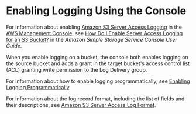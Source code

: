 # Enabling Logging Using the Console<a name="enable-logging-console"></a>

For information about enabling [Amazon S3 Server Access Logging](ServerLogs.mdx) in the [AWS Management Console](https://console.aws.amazon.com/s3/), see [ How Do I Enable Server Access Logging for an S3 Bucket?](https://docs.aws.amazon.com/AmazonS3/latest/user-guide/server-access-logging.html) in the *Amazon Simple Storage Service Console User Guide*\. 

When you enable logging on a bucket, the console both enables logging on the source bucket and adds a grant in the target bucket's access control list \(ACL\) granting write permission to the Log Delivery group\. 

For information about how to enable logging programmatically, see [Enabling Logging Programmatically](enable-logging-programming.mdx)\.

For information about the log record format, including the list of fields and their descriptions, see [Amazon S3 Server Access Log Format](LogFormat.mdx)\.